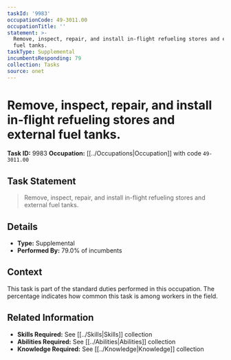 ```yaml
---
taskId: '9983'
occupationCode: 49-3011.00
occupationTitle: ''
statement: >-
  Remove, inspect, repair, and install in-flight refueling stores and external
  fuel tanks.
taskType: Supplemental
incumbentsResponding: 79
collection: Tasks
source: onet
---
```

# Remove, inspect, repair, and install in-flight refueling stores and external fuel tanks.

**Task ID:** 9983
**Occupation:** [[../Occupations|Occupation]] with code `49-3011.00`

## Task Statement

> Remove, inspect, repair, and install in-flight refueling stores and external fuel tanks.

## Details

- **Type:** Supplemental
- **Performed By:** 79.0% of incumbents

## Context

This task is part of the standard duties performed in this occupation. The percentage indicates how common this task is among workers in the field.

## Related Information

- **Skills Required:** See [[../Skills|Skills]] collection
- **Abilities Required:** See [[../Abilities|Abilities]] collection
- **Knowledge Required:** See [[../Knowledge|Knowledge]] collection
